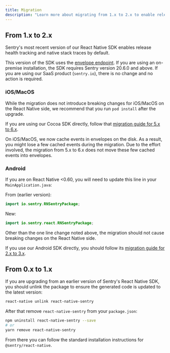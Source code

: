 ```yaml
---
title: Migration
description: "Learn more about migrating from 1.x to 2.x to enable release health tracking and native stack traces by default."
---
```


## From 1.x to 2.x

Sentry's most recent version of our React Native SDK enables release health tracking and native stack traces by default.

This version of the SDK uses the [envelope endpoint](https://develop.sentry.dev/sdk/envelopes/). If you are using an on-premise installation, the SDK requires Sentry version 20.6.0 and above. If you are using our SaaS product (`sentry.io`), there is no change and no action is required.

### iOS/MacOS

While the migration does not introduce breaking changes for iOS/MacOS on the React Native side, we recommend that you run `pod install` after the upgrade.

<Note>
<markdown>

If you are using our Cocoa SDK directly, follow that [migration guide for 5.x to 6.x](/platforms/apple/migration/#migrating-from-5x-to-6x).

</markdown>
</Note>

On iOS/MacOS, we now cache events in envelopes on the disk. As a result, you might lose a few cached events during the migration. Due to the effort involved, the migration from 5.x to 6.x does not move these few cached events into envelopes.

### Android

If you are on React Native <0.60, you will need to update this line in your `MainApplication.java`:


From (earlier version):

```java
import io.sentry.RNSentryPackage;
```

New:
```java
import io.sentry.react.RNSentryPackage;
```

Other than the one line change noted above, the migration should not cause breaking changes on the React Native side.

<Note>
<markdown>

If you use our Android SDK directly, you should follow its [migration guide for 2.x to 3.x](/platforms/android/migration/#migrating-from-sentry-android-2x-to-sentry-android-3x).

</markdown>
</Note>


## From 0.x to 1.x

If you are upgrading from an earlier version of Sentry's React Native SDK, you should unlink the package to ensure the generated code is updated to the latest version:

```bash
react-native unlink react-native-sentry
```

After that remove `react-native-sentry` from your `package.json`:

```bash
npm uninstall react-native-sentry --save
# or
yarn remove react-native-sentry
```

From there you can follow the standard installation instructions for `@sentry/react-native`.
